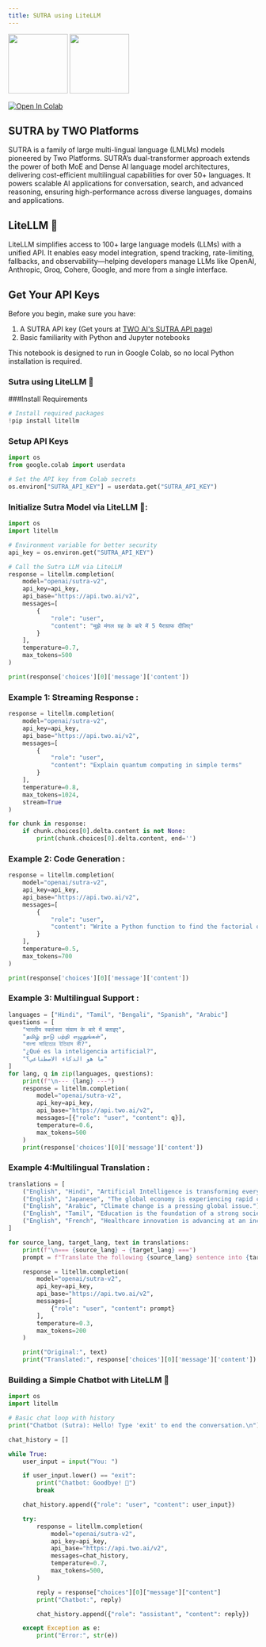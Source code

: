 ```yaml
---
title: SUTRA using LiteLLM
---
```


<div className="flex gap-10">
  <img src="https://play-lh.googleusercontent.com/_O9p4Z4yucA2NLmZBu9mTJCuBwXeT9NcbtrDN6I8gKlkIPRySV0adOmbyipjSj9Gew" width="120" style={{borderRadius: '30px'}} className='my-0!' />
  <img
    src="https://pbs.twimg.com/profile_images/1783589223406415872/3KMxGGrF_400x400.jpg"
    width="120"
    style={{borderRadius: '30px'}}
    className='my-0!'
  />
</div>

[![Open In Colab](https://colab.research.google.com/assets/colab-badge.svg)](https://colab.research.google.com/drive/1GXzlWhayCSxjdvLXHvO9otT7LW3tuNvk?usp=sharing)

## SUTRA by TWO Platforms

SUTRA is a family of large multi-lingual language (LMLMs) models pioneered by Two Platforms. SUTRA’s dual-transformer approach extends the power of both MoE and Dense AI language model architectures, delivering cost-efficient multilingual capabilities for over 50+ languages. It powers scalable AI applications for conversation, search, and advanced reasoning, ensuring high-performance across diverse languages, domains and applications.

## LiteLLM 🚅

LiteLLM simplifies access to 100+ large language models (LLMs) with a unified API. It enables easy model integration, spend tracking, rate-limiting, fallbacks, and observability—helping developers manage LLMs like OpenAI, Anthropic, Groq, Cohere, Google, and more from a single interface.

## Get Your API Keys

Before you begin, make sure you have:

1.  A SUTRA API key (Get yours at [TWO AI's SUTRA API
    page](https://www.two.ai/sutra/api))
2.  Basic familiarity with Python and Jupyter notebooks

This notebook is designed to run in Google Colab, so no local Python
installation is required.

### Sutra using LiteLLM 🚅

###Install Requirements

```python
# Install required packages
!pip install litellm
```

### Setup API Keys

```python
import os
from google.colab import userdata

# Set the API key from Colab secrets
os.environ["SUTRA_API_KEY"] = userdata.get("SUTRA_API_KEY")
```

### Initialize Sutra Model via LiteLLM 🚅:

```python
import os
import litellm

# Environment variable for better security
api_key = os.environ.get("SUTRA_API_KEY")

# Call the Sutra LLM via LiteLLM
response = litellm.completion(
    model="openai/sutra-v2",
    api_key=api_key,
    api_base="https://api.two.ai/v2",
    messages=[
        {
            "role": "user",
            "content": "मुझे मंगल ग्रह के बारे में 5 पैराग्राफ दीजिए"
        }
    ],
    temperature=0.7,
    max_tokens=500
)

print(response['choices'][0]['message']['content'])
```

### Example 1: Streaming Response :

```python
response = litellm.completion(
    model="openai/sutra-v2",
    api_key=api_key,
    api_base="https://api.two.ai/v2",
    messages=[
        {
            "role": "user",
            "content": "Explain quantum computing in simple terms"
        }
    ],
    temperature=0.8,
    max_tokens=1024,
    stream=True
)

for chunk in response:
    if chunk.choices[0].delta.content is not None:
        print(chunk.choices[0].delta.content, end='')
```

### Example 2: Code Generation :

```python
response = litellm.completion(
    model="openai/sutra-v2",
    api_key=api_key,
    api_base="https://api.two.ai/v2",
    messages=[
        {
            "role": "user",
            "content": "Write a Python function to find the factorial of a number using recursion"
        }
    ],
    temperature=0.5,
    max_tokens=700
)

print(response['choices'][0]['message']['content'])
```

### Example 3: Multilingual Support :

```python
languages = ["Hindi", "Tamil", "Bengali", "Spanish", "Arabic"]
questions = [
    "भारतीय स्वतंत्रता संग्राम के बारे में बताइए",
    "தமிழ் நாடு பற்றி எழுதுங்கள்",
    "বাংলা সাহিত্যের ইতিহাস কী?",
    "¿Qué es la inteligencia artificial?",
    "ما هو الذكاء الاصطناعي؟"
]
for lang, q in zip(languages, questions):
    print(f"\n--- {lang} ---")
    response = litellm.completion(
        model="openai/sutra-v2",
        api_key=api_key,
        api_base="https://api.two.ai/v2",
        messages=[{"role": "user", "content": q}],
        temperature=0.6,
        max_tokens=500
    )
    print(response['choices'][0]['message']['content'])
```

### Example 4:Multilingual Translation :

```python
translations = [
    ("English", "Hindi", "Artificial Intelligence is transforming every industry."),
    ("English", "Japanese", "The global economy is experiencing rapid changes."),
    ("English", "Arabic", "Climate change is a pressing global issue."),
    ("English", "Tamil", "Education is the foundation of a strong society."),
    ("English", "French", "Healthcare innovation is advancing at an incredible pace.")
]

for source_lang, target_lang, text in translations:
    print(f"\n=== {source_lang} → {target_lang} ===")
    prompt = f"Translate the following {source_lang} sentence into {target_lang}:\n\n{text}"

    response = litellm.completion(
        model="openai/sutra-v2",
        api_key=api_key,
        api_base="https://api.two.ai/v2",
        messages=[
            {"role": "user", "content": prompt}
        ],
        temperature=0.3,
        max_tokens=200
    )

    print("Original:", text)
    print("Translated:", response['choices'][0]['message']['content'])
```

### Building a Simple Chatbot with LiteLLM 🚅

```python
import os
import litellm

# Basic chat loop with history
print("Chatbot (Sutra): Hello! Type 'exit' to end the conversation.\n")

chat_history = []

while True:
    user_input = input("You: ")

    if user_input.lower() == "exit":
        print("Chatbot: Goodbye! 👋")
        break

    chat_history.append({"role": "user", "content": user_input})

    try:
        response = litellm.completion(
            model="openai/sutra-v2",
            api_key=api_key,
            api_base="https://api.two.ai/v2",
            messages=chat_history,
            temperature=0.7,
            max_tokens=500,
        )

        reply = response["choices"][0]["message"]["content"]
        print("Chatbot:", reply)

        chat_history.append({"role": "assistant", "content": reply})

    except Exception as e:
        print("Error:", str(e))
```
